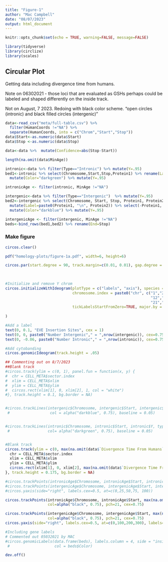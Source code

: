 ```yaml
---
title: "Figure-1"
author: "Mac Campbell"
date: "08/07/2023"
output: html_document
---
```


```r
knitr::opts_chunk$set(echo = TRUE, warning=FALSE, message=FALSE)
```

```r
library(tidyverse)
library(circlize)
library(scales)
```

## Circular Plot

Getting data including divergence time from humans.    

Note on 06302021 - those loci that are evaluated as GSHs perhaps could be labeled and shaped differently on the inside track.

Not on August, 7 2023. Redoing with black color scheme.  "open circles (intronic) and black filled circles (intergenic)"   

```r
data<-read_csv("meta/full-table.csv") %>% 
  filter(HumanCoords !="NA") %>%
  separate(HumanCoords, into = c("Chrom","Start","Stop")) 
data$Start<-as.numeric(data$Start)
data$Stop <-as.numeric(data$Stop)

data<-data %>%  mutate(Confidence=abs(Stop-Start))

length(na.omit(data$MinAge))
```

```r
intronic<-data %>% filter(Type=="Intronic") %>% mutate(Y=.95)
bed1<-intronic %>% select(Chromosome,Start,Stop,Protein1) %>% rename(Label=Protein1) %>%
  mutate(Color="darkgreen") %>% mutate(Y=.95)

intronicAge <- filter(intronic, MinAge !="NA")

intergenic<-data %>% filter(Type=="Intergenic")  %>% mutate(Y=.95)
bed2<-intergenic %>% select(Chromosome, Start, Stop, Protein1, Protein2) %>%
  mutate(Label=paste0(Protein1, "\n", Protein2)) %>% select(-Protein1, -Protein2) %>%
  mutate(Color="darkblue") %>% mutate(Y=.95)

intergenicAge <- filter(intergenic, MinAge !="NA")
beds<-bind_rows(bed1,bed2) %>% rename(End=Stop)
```

### Make figure
```r
circos.clear()

pdf("homology-plots/figure-1a.pdf", width=6, height=6)

circos.par(start.degree = 90, track.margin=c(0.01, 0.01), gap.degree = c(1,1,1,1,1,1,1,1,1,1,
                                                                         1,1,1,1,1,1,1,1,1,1,
                                                                         1,1,9) )

#Initialize and remove Y chrom
circos.initializeWithIdeogram(plotType = c("labels", "axis"), species = "hg38",
                              chromosome.index = paste0("chr", c("1","2","3","4","5","6","7","8","9","10","11",
                                                                 "12","13","14","15","16","17","18","19","20",
                                                                 "21","22","X")),
                              tickLabelsStartFromZero=TRUE, major.by = 100000000
                              
)

#Add a label
text(0, 0.1, "EVE Insertion Sites", cex = 1)
text(0, 0, paste0("Number Intergenic"," = ",nrow(intergenic)), cex=0.75, col="darkblue")
text(0, -0.06, paste0("Number Intronic"," = ",nrow(intronic)), cex=0.75, col="darkgreen")

#Add cytobanding
circos.genomicIdeogram(track.height = .05)

## Commenting out on 8/7/2023
##Blank track
#circos.track(ylim = c(0, 1), panel.fun = function(x, y) {
#  chr = CELL_META$sector.index
#  xlim = CELL_META$xlim
#  ylim = CELL_META$ylim
#  circos.rect(xlim[1], 0, xlim[2], 1, col = "white")
#}, track.height = 0.1, bg.border = NA)


#circos.trackLines(intergenic$Chromosome, intergenic$Start, intergenic$Y, type="h", lwd=2,
 #                  col = alpha("darkblue", 0.75), baseline = 0.05)


#circos.trackLines(intronic$Chromosome, intronic$Start, intronic$Y, type="h", lwd=2,
 #                 col= alpha("darkgreen", 0.75), baseline = 0.05)


#Blank track
circos.track(ylim = c(0, max(na.omit(data$`Divergence Time From Humans`))), panel.fun = function(x, y) {
  chr = CELL_META$sector.index
  xlim = CELL_META$xlim
  ylim = CELL_META$ylim
  circos.rect(xlim[1], 0, xlim[2], max(na.omit(data$`Divergence Time From Humans`)), col = "white")
}, track.height = 0.175, bg.border = NA)

#circos.trackPoints(intronicAge$Chromosome, intronicAge$Start, intronicAge$Age, col="darkgreen", pch=16, cex=0.5)
#circos.trackPoints(intergenicAge$Chromosome, intergenicAge$Start, intergenicAge$Age, col="darkblue", pch=16, cex=0.5)
#circos.yaxis(side="right", labels.cex=0.5, at=c(0,25,50,75, 100))

circos.trackPoints(intronicAge$Chromosome, intronicAge$Start, max(na.omit(data$`Divergence Time From Humans`))-intronicAge$`Divergence Time From Humans`, bg=alpha("white", 0.75),
                   col=alpha("black", 0.75), pch=21, cex=0.75)

circos.trackPoints(intergenicAge$Chromosome, intergenicAge$Start, max(na.omit(data$`Divergence Time From Humans`))-intergenicAge$`Divergence Time From Humans`, bg=alpha("black", 0.75),
                   col=alpha("black", 0.75), pch=21, cex=0.75)
circos.yaxis(side="right", labels.cex=0.5, at=c(0,100,200,300), labels=c(300,200,100,0))

#Including gene labels
# Commented out 05032021 by MAC
#circos.genomicLabels(data.frame(beds), labels.column = 4, side = "inside", cex = 0.3,
 #                    col = beds$Color)

dev.off()
```

